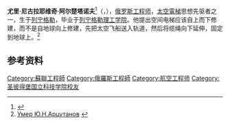 '''尤里·尼古拉耶维奇·阿尔楚塔诺夫'''<ref>{{cite book |author=陈仁政 |title=《科学创新故事》 |date=2012年 |publisher=江苏科学技术出版社 |isbn=9787534589744 |page=第256页 |url=https://books.google.com/books?id=dWlyDwAAQBAJ&pg=PT276&}}</ref>（{{lang-ru|'''Юрий Николаевич Арцутанов'''}}，{{bd|1929年|10月5日|2019年|1月1日|catIdx=Artsutanov}}），[[俄罗斯|俄罗斯]][[工程师|工程师]]，[[太空電梯|太空電梯]]思想先驱者之一，生于[[列宁格勒|列宁格勒]]，毕业于[[圣彼得堡国立科技学院|列宁格勒理工学院]]。他提出空间电梯应该自上而下修建，而不是自地球向上修建，先把太空飞船送入轨道，然后将缆绳向下延伸，固定到地球上。<ref>[https://apervushin.livejournal.com/290583.html Умер Ю.Н.Арцутанов] {{Wayback|url=https://apervushin.livejournal.com/290583.html |date=20190912202438 }} {{ru icon}}</ref>

== 参考资料 ==
{{reflist}}

{{Authority control}}
{{DEFAULTSORT:Artsutanov}}
[[Category:蘇聯工程師|Category:蘇聯工程師]]
[[Category:俄羅斯工程師|Category:俄羅斯工程師]]
[[Category:航空工程师|Category:航空工程师]]
[[Category:圣彼得堡国立科技学院校友|Category:圣彼得堡国立科技学院校友]]